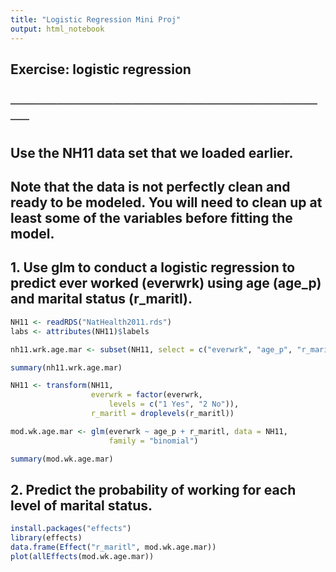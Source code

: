 ```yaml
---
title: "Logistic Regression Mini Proj"
output: html_notebook
---
```


## Exercise: logistic regression
## ───────────────────────────────────

##   Use the NH11 data set that we loaded earlier.

##   Note that the data is not perfectly clean and ready to be modeled. You will need to clean up at least some of the variables before fitting the model.

##   1. Use glm to conduct a logistic regression to predict ever worked (everwrk) using age (age_p) and marital status (r_maritl).

```r
NH11 <- readRDS("NatHealth2011.rds")
labs <- attributes(NH11)$labels

nh11.wrk.age.mar <- subset(NH11, select = c("everwrk", "age_p", "r_maritl"))

summary(nh11.wrk.age.mar)

NH11 <- transform(NH11,
                  everwrk = factor(everwrk,
                      levels = c("1 Yes", "2 No")),
                  r_maritl = droplevels(r_maritl))

mod.wk.age.mar <- glm(everwrk ~ age_p + r_maritl, data = NH11,
                      family = "binomial")

summary(mod.wk.age.mar)
```

##   2. Predict the probability of working for each level of marital status.

```r
install.packages("effects")
library(effects)
data.frame(Effect("r_maritl", mod.wk.age.mar))
plot(allEffects(mod.wk.age.mar))
```

